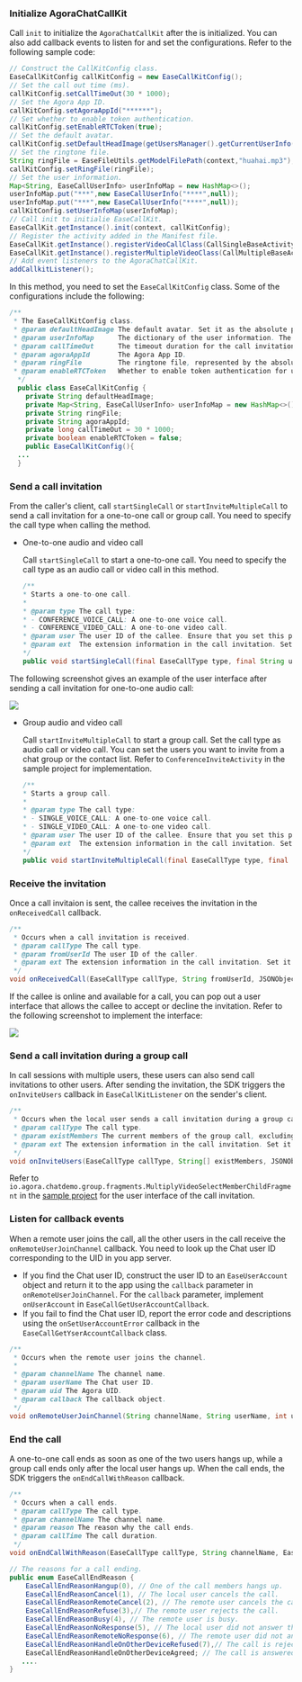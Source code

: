 <PlatformWrapper platform="android">

### Initialize AgoraChatCallKit

Call `init` to initialize the `AgoraChatCallKit` after the <Vg k="CHAT_SDK"/> is initialized. You can also add callback events to listen for and set the configurations. Refer to the following sample code:


```java
// Construct the CallKitConfig class.
EaseCallKitConfig callKitConfig = new EaseCallKitConfig();
// Set the call out time (ms).
callKitConfig.setCallTimeOut(30 * 1000);
// Set the Agora App ID.
callKitConfig.setAgoraAppId("******");
// Set whether to enable token authentication.
callKitConfig.setEnableRTCToken(true);
// Set the default avatar.   
callKitConfig.setDefaultHeadImage(getUsersManager().getCurrentUserInfo().getAvatar());
// Set the ringtone file.   
String ringFile = EaseFileUtils.getModelFilePath(context,"huahai.mp3");
callKitConfig.setRingFile(ringFile);
// Set the user information.
Map<String, EaseCallUserInfo> userInfoMap = new HashMap<>();
userInfoMap.put("***",new EaseCallUserInfo("****",null));
userInfoMap.put("***",new EaseCallUserInfo("****",null));
callKitConfig.setUserInfoMap(userInfoMap);
// Call init to initialie EaseCallKit.
EaseCallKit.getInstance().init(context, callKitConfig);
// Register the activity added in the Manifest file.
EaseCallKit.getInstance().registerVideoCallClass(CallSingleBaseActivity.class);
EaseCallKit.getInstance().registerMultipleVideoClass(CallMultipleBaseActivity.class);
// Add event listeners to the AgoraChatCallKit.
addCallkitListener();
```

In this method, you need to set the `EaseCallKitConfig` class. Some of the configurations include the following:

```java
/**
 * The EaseCallKitConfig class. 
 * @param defaultHeadImage The default avatar. Set it as the absolute path of a local file or a URL.
 * @param userInfoMap      The dictionary of the user information. The data format is key-value pairs, where key represents the user ID and value is EaseCallUserInfo.
 * @param callTimeOut      The timeout duration for the call invitation, in miliseconds. The default value is 30 seconds.
 * @param agoraAppId       The Agora App ID.
 * @param ringFile         The ringtone file, represented by the absolute path of a local file.  
 * @param enableRTCToken   Whether to enable token authentication for using the <Vg k="VSDK" /> service. If you enabled token authentication in Agora Console, set this parameter as true. The default value is false. 
  */
  public class EaseCallKitConfig {
    private String defaultHeadImage;
    private Map<String, EaseCallUserInfo> userInfoMap = new HashMap<>();
    private String ringFile;
    private String agoraAppId;
    private long callTimeOut = 30 * 1000;
    private boolean enableRTCToken = false;
   	public EaseCallKitConfig(){
  ...
  }
```

### Send a call invitation

From the caller's client, call `startSingleCall` or `startInviteMultipleCall` to send a call invitation for a one-to-one call or group call. You need to specify the call type when calling the method.

- One-to-one audio and video call

  Call `startSingleCall` to start a one-to-one call. You need to specify the call type as an audio call or video call in this method.

    ```java
    /**
    * Starts a one-to-one call.
    * 
    * @param type The call type:
    * - CONFERENCE_VOICE_CALL: A one-to-one voice call.
    * - CONFERENCE_VIDEO_CALL: A one-to-one video call.
    * @param user The user ID of the callee. Ensure that you set this parameter.
    * @param ext  The extension information in the call invitation. Set it as null if you do not need this information.
    */
    public void startSingleCall(final EaseCallType type, final String user, final Map<String, Object> ext){}
    ```

The following screenshot gives an example of the user interface after sending a call invitation for one-to-one audio call:

<img src="https://web-cdn.agora.io/docs-files/1655258438574" />

- Group audio and video call

  Call `startInviteMultipleCall` to start a group call. Set the call type as audio call or video call. You can set the users you want to invite from a chat group or the contact list. Refer to `ConferenceInviteActivity` in the sample project for implementation.

    ```java
    /**
    * Starts a group call.
    * 
    * @param type The call type:
    * - SINGLE_VOICE_CALL: A one-to-one voice call.
    * - SINGLE_VIDEO_CALL: A one-to-one video call.
    * @param user The user ID of the callee. Ensure that you set this parameter.
    * @param ext  The extension information in the call invitation. Set it as null if you do not need this information.
    */
    public void startInviteMultipleCall(final EaseCallType type, final String[] users, final Map<String, Object> ext) {}
    ```

### Receive the invitation

Once a call invitaion is sent, the callee receives the invitation in the `onReceivedCall` callback.

```java
/**
 * Occurs when a call invitation is received.
 * @param callType The call type.
 * @param fromUserId The user ID of the caller.
 * @param ext The extension information in the call invitation. Set it as null if you do not need this information.
 */
void onReceivedCall(EaseCallType callType, String fromUserId, JSONObject ext);
```

If the callee is online and available for a call, you can pop out a user interface that allows the callee to accept or decline the invitation. Refer to the following screenshot to implement the interface:

<img src="https://web-cdn.agora.io/docs-files/1655258456953" />


### Send a call invitation during a group call

In call sessions with multiple users, these users can also send call invitations to other users. After sending the invitation, the SDK triggers the `onInviteUsers` callback in `EaseCallKitListener` on the sender's client.

```java
/**
 * Occurs when the local user sends a call invitation during a group call.
 * @param callType The call type.
 * @param existMembers The current members of the group call, excluding the local user.
 * @param ext The extension information in the call invitation. Set it as null if you do not need this information.
 */
void onInviteUsers(EaseCallType callType, String[] existMembers, JSONObject ext);
```

Refer to `io.agora.chatdemo.group.fragments.MultiplyVideoSelectMemberChildFragment` in the [sample project](https://github.com/AgoraIO-Usecase/AgoraChat-android) for the user interface of the call invitation.

### Listen for callback events

When a remote user joins the call, all the other users in the call receive the `onRemoteUserJoinChannel` callback. You need to look up the Chat user ID corresponding to the <Vg k="COMPANY"/> UID in you app server.
- If you find the Chat user ID, construct the user ID to an `EaseUserAccount` object and return it to the app using the `callback` parameter in `onRemoteUserJoinChannel`. For the `callback` parameter, implement `onUserAccount` in `EaseCallGetUserAccountCallback`.
- If you fail to find the Chat user ID, report the error code and descriptions using the `onSetUserAccountError` callback in the `EaseCallGetYserAccountCallback` class.

```java
/**
 * Occurs when the remote user joins the channel.
 * 
 * @param channelName The channel name.
 * @param userName The Chat user ID.
 * @param uid The Agora UID.
 * @param callback The callback object.
 */
void onRemoteUserJoinChannel(String channelName, String userName, int uid, EaseCallGetUserAccountCallback callback);
```

### End the call

A one-to-one call ends as soon as one of the two users hangs up, while a group call ends only after the local user hangs up. When the call ends, the SDK triggers the `onEndCallWithReason` callback.

```java
/**
 * Occurs when a call ends.
 * @param callType The call type.
 * @param channelName The channel name.
 * @param reason The reason why the call ends.
 * @param callTime The call duration.
 */
void onEndCallWithReason(EaseCallType callType, String channelName, EaseCallEndReason reason, long callTime);

// The reasons for a call ending. 
public enum EaseCallEndReason {
    EaseCallEndReasonHangup(0), // One of the call members hangs up.
    EaseCallEndReasonCancel(1), // The local user cancels the call. 
    EaseCallEndReasonRemoteCancel(2), // The remote user cancels the call.
    EaseCallEndReasonRefuse(3),// The remote user rejects the call.
    EaseCallEndReasonBusy(4), // The remote user is busy.
    EaseCallEndReasonNoResponse(5), // The local user did not answer the phone.
    EaseCallEndReasonRemoteNoResponse(6), // The remote user did not answer the phone.
    EaseCallEndReasonHandleOnOtherDeviceRefused(7),// The call is rejected on another device.
    EaseCallEndReasonHandleOnOtherDeviceAgreed; // The call is answered on another device.
   ....
}
```

</PlatformWrapper>